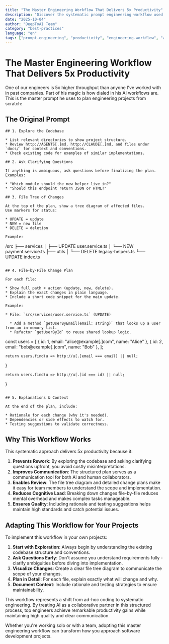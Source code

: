 ```yaml
---
title: "The Master Engineering Workflow That Delivers 5x Productivity"
description: "Discover the systematic prompt engineering workflow used by top engineers to achieve 5x higher throughput. Learn how to plan engineering projects from scratch with structured exploration, clarifying questions, file tree diagrams, and detailed change plans."
date: "2025-10-04"
author: "DeepToAI Team"
category: "best-practices"
language: "en"
tags: ["prompt-engineering", "productivity", "engineering-workflow", "ai-assisted-development", "planning"]
---
```


# The Master Engineering Workflow That Delivers 5x Productivity

One of our engineers is 5x higher throughput than anyone I've worked with in past companies. Part of his magic is how dialed in his AI workflows are. This is the master prompt he uses to plan engineering projects from scratch:

## The Original Prompt

```prompt
## 1. Explore the Codebase

* List relevant directories to show project structure.
* Review http://AGENTS[.]md, http://CLAUDE[.]md, and files under `docs/` for context and conventions.
* Check existing code for examples of similar implementations.

## 2. Ask Clarifying Questions

If anything is ambiguous, ask questions before finalizing the plan.
Examples:

* "Which module should the new helper live in?"
* "Should this endpoint return JSON or HTML?"

## 3. File Tree of Changes

At the top of the plan, show a tree diagram of affected files.
Use markers for status:

* UPDATE = update
* NEW = new file
* DELETE = deletion

Example:
```
/src
 ├── services
 │    ├── UPDATE user.service.ts
 │    └── NEW payment.service.ts
 ├── utils
 │    └── DELETE legacy-helpers.ts
 └── UPDATE index.ts
```

## 4. File-by-File Change Plan

For each file:

* Show full path + action (update, new, delete).
* Explain the exact changes in plain language.
* Include a short code snippet for the main update.

Example:

* File: `src/services/user.service.ts` (UPDATE)

  * Add a method `getUserByEmail(email: string)` that looks up a user from an in-memory list.
  * Refactor `getUserById` to reuse shared lookup logic.

  ```
  const users = [
    { id: 1, email: "alice@example[.]com", name: "Alice" },
    { id: 2, email: "bob@example[.]com", name: "Bob" },
  ];

    return users.find(u => http://u[.]email === email) || null;
  }

    return users.find(u => http://u[.]id === id) || null;
  }
  ```

## 5. Explanations & Context

At the end of the plan, include:

* Rationale for each change (why it's needed).
* Dependencies or side effects to watch for.
* Testing suggestions to validate correctness.
```

## Why This Workflow Works

This systematic approach delivers 5x productivity because it:

1. **Prevents Rework**: By exploring the codebase and asking clarifying questions upfront, you avoid costly misinterpretations.
2. **Improves Communication**: The structured plan serves as a communication tool for both AI and human collaborators.
3. **Enables Review**: The file tree diagram and detailed change plans make it easy for team members to understand the scope and implementation.
4. **Reduces Cognitive Load**: Breaking down changes file-by-file reduces mental overhead and makes complex tasks manageable.
5. **Ensures Quality**: Including rationale and testing suggestions helps maintain high standards and catch potential issues.

## Adapting This Workflow for Your Projects

To implement this workflow in your own projects:

1. **Start with Exploration**: Always begin by understanding the existing codebase structure and conventions.
2. **Ask Questions Early**: Don't assume you understand requirements fully - clarify ambiguities before diving into implementation.
3. **Visualize Changes**: Create a clear file tree diagram to communicate the scope of your changes.
4. **Plan in Detail**: For each file, explain exactly what will change and why.
5. **Document Context**: Include rationale and testing strategies to ensure maintainability.

This workflow represents a shift from ad-hoc coding to systematic engineering. By treating AI as a collaborative partner in this structured process, top engineers achieve remarkable productivity gains while maintaining high quality and clear communication.

Whether you're working solo or with a team, adopting this master engineering workflow can transform how you approach software development projects.